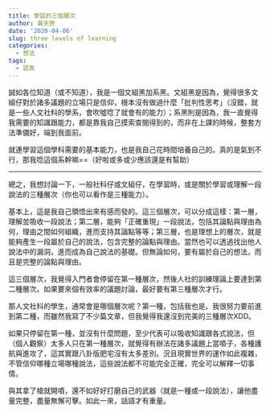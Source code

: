 ```yaml
---
title: 學習的三個層次
author: 黃天原
date: '2020-04-06'
slug: three levels of learning
categories:
  - 想法
tags:
  - 認真
---
```

誠如各位知道（或不知道），我是一個文組黑加系黑。文組黑是因為，覺得很多文組仔對於諸多議題的立場只是信仰，根本沒有做過什麼「批判性思考」（沒錯，就是一些人文社科的學系，會吹噓唸了就會有的能力）；系黑則是因為，我一直覺得我需要的知識跟能力，都是靠我自己摸索查閱得到的，而非在上課的時候，整套方法準備好，端到我面前。  

就連學習這個學科需要的基本能力，也是我自己花時間培養自己的。真的是氣到不行，那我唸這個系幹嘛==（好啦或多或少應該還是有幫助）  

----
總之，我想討論一下，一般社科仔或文組仔，在學習時，或是關於學習或理解一段說法的三種層次（你也可以看作是三種能力）。  

基本上，這是我自己領悟出來有感而發的。這三個層次，可以分成這樣：第一層，理解並吸收一段說法；第二層，能夠「正確重現」一段說法，包括其論點與理由為何，理由之間如何組織，進而支持其論點等等；第三層，也是理想上的層次，就是能夠產生一段屬於自己的說法，包含完整的論點與理由。當然也可以透過找出他人說法中的漏洞，進而成為自己說法的基礎。但無論如何，要有屬於自己的想法，而且是完整的論點與理由。  

這三個層次，我覺得入門者會停留在第一種層次，然後人社的訓練理論上要達到第二種層次。如果要來個有效率的議題討論，最好要有第三種層次才行。  

那人文社科的學生，通常會是哪個層次呢？第一種，包括我也是。我很努力要前進到第二種，而雖然我寫了不少篇文章，但我覺得我還沒到完美的三種層次XDD。  

如果只停留在第一種，並沒有什麼問題，至少代表可以吸收知識跟各式說法，但（個人觀察）太多人只在第一種層次，就覺得有辦法在諸多議題上當噴子，各種護航與進攻了，這其實跟八卦版肥宅沒有太多差別。況且現實世界的運作如此複雜，不管信仰哪種立場哪種說法，這些說法都不可能完全正確，完全可以解釋一切事情。  

與其拿了槍就開噴，還不如好好打磨自己的武器（就是一種或一段說法），讓他盡量完整，盡量無懈可擊。如此一來，話語才有重量。
